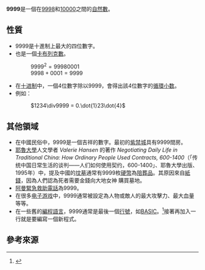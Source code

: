 {{noteTA|G1=Math}}
{{整数
| other list = {{Numbers digits|digit=100}}{{Numbers digits|digit=1000}}{{Numbers digits|digit=10000}}
| 罗马数字=
| 二进制= 10011100001111
| 八进制= 23417
| 十六进制= 270F
}}
'''9999'''是一個在[[9998|9998]]和[[10000|10000]]之間的[[自然數|自然數]]。

== 性質 ==
{{數字性質|use math=yes}}
* 9999是十進制上最大的四位數字。
* 也是一個[[卡布列克數|卡布列克數]]。
*: <math>9999^2 = 99980001</math>
*: <math>9998+0001 = 9999</math>
* 在[[十进制|十进制]]中，一個4位數字除以9999，會得出該4位數字的[[循環小数|循環小数]]。
* 例如：
*: <math>1234\div9999 = 0.\dot{1}23\dot{4}</math>

== 其他領域 ==

* 在中國民俗中，9999是一個吉祥的數字。最初的[[紫禁城|紫禁城]]具有9999間房。
* [[耶魯大學|耶魯大學]]人文學者 ''Valerie Hansen'' 的著作 ''Negotiating Daily Life in Traditional China: How Ordinary People Used Contracts, 600-1400''（「传统中国日常生活的谈判——人们如何使用契约，600-1400」、耶魯大學出版、1995年）中，提及中國的[[坟墓|坟墓]]通常有9999枚[[硬幣|硬幣]]為[[陪葬品|陪葬品]]。其原因來自[[紙錢|紙錢]]，因為人們認為死者需要金錢向大地女神<!-- ？ -->購買墓地。
* [[阿曼|阿曼]][[緊急救助電話|緊急救助電話]]為9999。
* 在很多[[电子游戏|电子游戏]]中，9999通常被設定為人物或敵人的最大攻擊力、最大血量等等。
* 在一些舊的[[編程語言|編程語言]]，9999通常是最後一個[[行號_(程式語言)|行號]]，如[[BASIC|BASIC]]。<ref>{{Citation  | last = Ordman  | first = Edward  | title = Writing Transportable BASIC Part 1  | journal = COMPUTE!  | issue = 32  | pages = 26  | url = http://www.atarimagazines.com/compute/issue32/015_1_PART_I_WRITING_TRANSPORTABLE_BASIC.php  | date = January 1983  | accessdate = 2011-08-03  | archive-date = 2011-11-17  | archive-url = https://web.archive.org/web/20111117141624/http://www.atarimagazines.com/compute/issue32/015_1_PART_I_WRITING_TRANSPORTABLE_BASIC.php  | dead-url = no  }}</ref>接著再加入一行就是要編寫一個新程式。

== 參考來源 ==
{{Reflist|}}

{{Num-stub}}